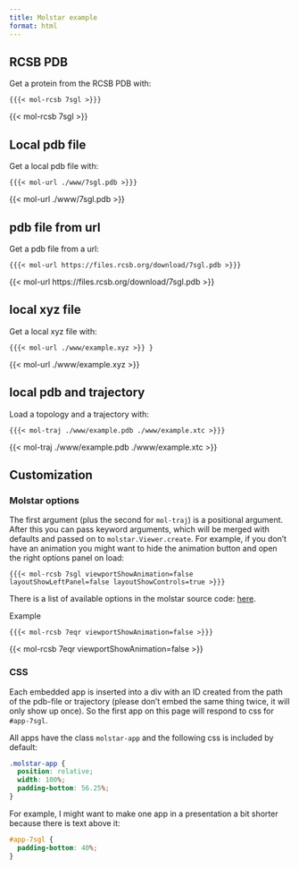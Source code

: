 ```yaml
---
title: Molstar example
format: html
---
```


## RCSB PDB

Get a protein from the RCSB PDB with:

`{{{< mol-rcsb 7sgl >}}}`

{{< mol-rcsb 7sgl >}}

## Local pdb file

Get a local pdb file with:

`{{{< mol-url ./www/7sgl.pdb >}}}`

{{< mol-url ./www/7sgl.pdb >}}

## pdb file from url

Get a pdb file from a url:

`{{{< mol-url https://files.rcsb.org/download/7sgl.pdb >}}}`

{{< mol-url https://files.rcsb.org/download/7sgl.pdb >}}

## local xyz file

Get a local xyz file with:

`{{{< mol-url ./www/example.xyz >}} }`

{{< mol-url ./www/example.xyz >}} 

## local pdb and trajectory

Load a topology and a trajectory with:

`{{{< mol-traj ./www/example.pdb ./www/example.xtc >}}}`

{{< mol-traj ./www/example.pdb ./www/example.xtc >}}

## Customization

### Molstar options

The first argument (plus the second for `mol-traj`) is a positional argument.
After this you can pass keyword arguments, which will be merged with defaults and passed on to `molstar.Viewer.create`.
For example, if you don't have an animation you might want to hide the animation button and open the right options panel on load:

`{{{< mol-rcsb 7sgl viewportShowAnimation=false layoutShowLeftPanel=false layoutShowControls=true >}}}`

There is a list of available options in the molstar source code: [here](https://github.com/molstar/molstar/blob/33963c085a79e5eec64160b64c5d6ff3782b477b/src/apps/viewer/app.ts#L72-L103).

Example

`{{{< mol-rcsb 7eqr viewportShowAnimation=false >}}}`

{{< mol-rcsb 7eqr viewportShowAnimation=false >}}

### CSS

Each embedded app is inserted into a div with an ID created from the path of the pdb-file or trajectory (please don't embed the same thing twice, it will only show up once). So the first app on this page will respond to css for `#app-7sgl`.

All apps have the class `molstar-app` and the following css is included by default:

```css
.molstar-app {
  position: relative;
  width: 100%;
  padding-bottom: 56.25%;
}
```

For example, I might want to make one app in a presentation a bit shorter because there is text above it:

```css
#app-7sgl {
  padding-bottom: 40%;
}
```

